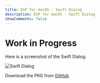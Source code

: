 ```yaml
---
title: ESP for macOS - Swift Dialog
description: ESP for macOS - Swift Dialog
showComments: false
---
```



# Work in Progress

Here is a screenshot of the Swift Dialog:

![Swift Dialog](/src/assets/Community/swiftdialog.png)

Download the PKG from [GitHub](https://github.com/ugurkocde/Intune/blob/main/MacOS/macOS_ESP.pkg)

